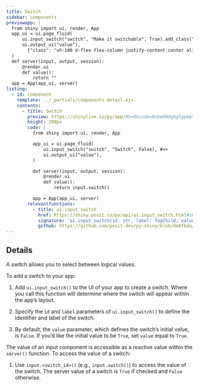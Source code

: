 ```yaml
---
title: Switch
sidebar: components
previewapp: |
  from shiny import ui, render, App
  app_ui = ui.page_fluid(
      ui.input_switch("switch", "Make it switchable", True).add_class("mb-0"), 
      ui.output_ui("value"),
        {"class": "vh-100 d-flex flex-column justify-content-center align-items-center px-4"}
  )
  def server(input, output, session):
      @render.ui
      def value():
          return ""
  app = App(app_ui, server)
listing:
  - id: component
    template: ../_partials/components-detail.ejs
    contents:
      - title: Switch
        preview: https://shinylive.io/py/app/#h=0&code=NobwRAdghgtgpmAXGKAHVA6VBPMAaMAYwHsIAXOcpMAMwCdiYACAZwAsBLCbJjmVYnTJMArhzxM6lACZw6EgILoAOhFVpUAfTFMAvKI5YoAcziaaAGzHSAFKqYODGLqhFlNLAO4cyhNnbAvHz9lfCZQgGVvXzZQiQAVOhE4AEo8e0cxDGI3V3cxAIA3KCs4ULTVFIwoaWlNQgsoFhYA1ABaAFZy1VVZGlY5QrkbFzcJHLI8iRY4Zo5SFMQMhwABCbzlphWpCFk6DDFNvqZi0ptFzcdJODIROgheCDyMIJjznuh0PSYlVBsNbTiAZ0IZ0FJgAC+AF0gA
        height: 200px
        code: |
          from shiny import ui, render, App

          app_ui = ui.page_fluid(
              ui.input_switch("switch", "Switch", False), #<<
              ui.output_ui("value"),
          )

          def server(input, output, session):
              @render.ui
              def value():
                  return input.switch()

          app = App(app_ui, server)
        relevantfunctions:
          - title: ui.input_switch
            href: https://shiny.posit.co/py/api/ui.input_switch.html#shiny.ui.input_switch
            signature: 'ui.input_switch(id: str, label: TagChild, value: bool = False, width: Optional = None)'
            github: https://github.com/posit-dev/py-shiny/blob/de6fbda/shiny/ui/_input_check_radio.py#L88-L133
---
```


:::{#component}
:::

## Details

A switch allows you to select between logical values.

To add a switch to your app:

  1. Add `ui.input_switch()` to the UI of your app to create a switch. Where you call this function will determine where the switch will appear within the app's layout. 

  2. Specify the `id` and `label` parameters of `ui.input_switch()` to define the identifier and label of the switch. 

  3. By default, the `value` parameter, which defines the switch's initial value, is `False`. If you'd like the initial value to be `True`, set `value` equal to `True`.

The value of an input component is accessible as a reactive value within the `server()` function. To access the value of a switch:

  1. Use `input.<switch_id>()` (e.g., `input.switch()`) to access the value of the switch. The server value of a switch is `True` if checked and `False` otherwise. 
